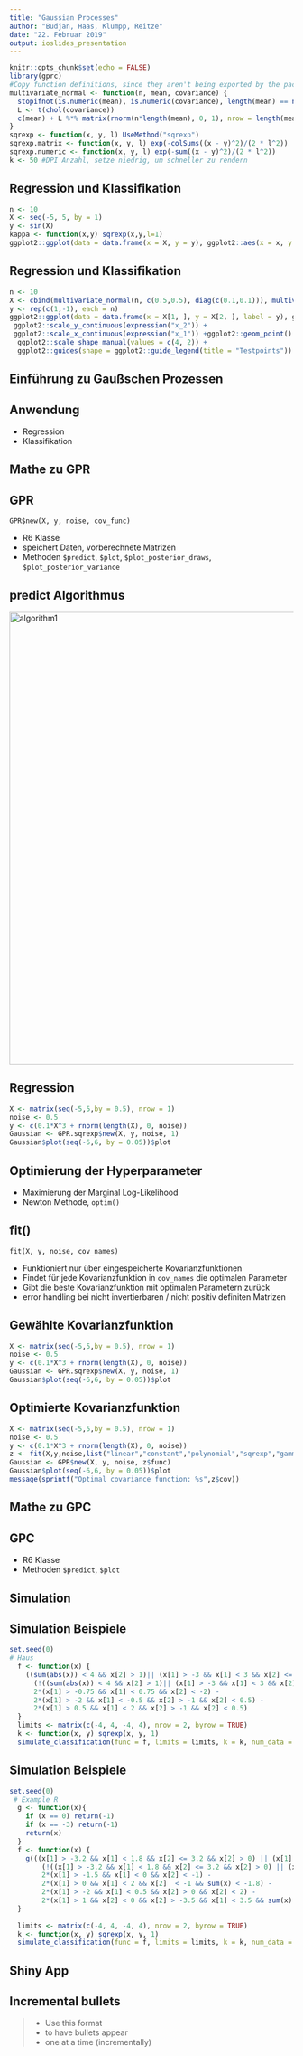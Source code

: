 ```yaml
---
title: "Gaussian Processes"
author: "Budjan, Haas, Klumpp, Reitze"
date: "22. Februar 2019"
output: ioslides_presentation
---
```


```r
knitr::opts_chunk$set(echo = FALSE)
library(gprc)
#Copy function definitions, since they aren't being exported by the package
multivariate_normal <- function(n, mean, covariance) {
  stopifnot(is.numeric(mean), is.numeric(covariance), length(mean) == nrow(covariance))
  L <- t(chol(covariance))
  c(mean) + L %*% matrix(rnorm(n*length(mean), 0, 1), nrow = length(mean))
}
sqrexp <- function(x, y, l) UseMethod("sqrexp")
sqrexp.matrix <- function(x, y, l) exp(-colSums((x - y)^2)/(2 * l^2))
sqrexp.numeric <- function(x, y, l) exp(-sum((x - y)^2)/(2 * l^2))
k <- 50 #DPI Anzahl, setze niedrig, um schneller zu rendern
```

## Regression und Klassifikation
```r
n <- 10
X <- seq(-5, 5, by = 1)
y <- sin(X)
kappa <- function(x,y) sqrexp(x,y,l=1)
ggplot2::ggplot(data = data.frame(x = X, y = y), ggplot2::aes(x = x, y = y)) + ggplot2::theme_classic() + ggplot2::geom_point()
```

## Regression und Klassifikation

```r
n <- 10
X <- cbind(multivariate_normal(n, c(0.5,0.5), diag(c(0.1,0.1))), multivariate_normal(n, c(-0.5,-0.5), diag(c(0.1,0.1))))
y <- rep(c(1,-1), each = n)
ggplot2::ggplot(data = data.frame(x = X[1, ], y = X[2, ], label = y), ggplot2::aes(x = x, y = y, shape = factor(label))) + ggplot2::theme_classic() +
 ggplot2::scale_y_continuous(expression("x_2")) +
 ggplot2::scale_x_continuous(expression("x_1")) +ggplot2::geom_point() + 
  ggplot2::scale_shape_manual(values = c(4, 2)) + 
  ggplot2::guides(shape = ggplot2::guide_legend(title = "Testpoints"))
```

## Einführung zu Gaußschen Prozessen

## Anwendung

- Regression
- Klassifikation

## Mathe zu GPR

## GPR
`GPR$new(X, y, noise, cov_func)`

- R6 Klasse
- speichert Daten, vorberechnete Matrizen
- Methoden `$predict`, `$plot`, `$plot_posterior_draws`, `$plot_posterior_variance`

## predict Algorithmus
<img src="https://trello-attachments.s3.amazonaws.com/5c1367e7bda778491a4a4fde/5c1b68f238a2808027971811/dd63ca23dffa380ebbbce68d2d931ae2/algorithm_2_1_clear.png"
     alt="algorithm1"
     style="width:800px;" />

## Regression

```r
X <- matrix(seq(-5,5,by = 0.5), nrow = 1)
noise <- 0.5
y <- c(0.1*X^3 + rnorm(length(X), 0, noise))
Gaussian <- GPR.sqrexp$new(X, y, noise, 1)
Gaussian$plot(seq(-6,6, by = 0.05))$plot
```


## Optimierung der Hyperparameter

- Maximierung der Marginal Log-Likelihood
- Newton Methode, `optim()`

## fit()

`fit(X, y, noise, cov_names)`

- Funktioniert nur über eingespeicherte Kovarianzfunktionen 
- Findet für jede Kovarianzfunktion in `cov_names` die optimalen Parameter
- Gibt die beste Kovarianzfunktion mit optimalen Parametern zurück
- error handling bei nicht invertierbaren / nicht positiv definiten Matrizen

## Gewählte Kovarianzfunktion

```r
X <- matrix(seq(-5,5,by = 0.5), nrow = 1)
noise <- 0.5
y <- c(0.1*X^3 + rnorm(length(X), 0, noise))
Gaussian <- GPR.sqrexp$new(X, y, noise, 1)
Gaussian$plot(seq(-6,6, by = 0.05))$plot
```

## Optimierte Kovarianzfunktion

```r
X <- matrix(seq(-5,5,by = 0.5), nrow = 1)
noise <- 0.5
y <- c(0.1*X^3 + rnorm(length(X), 0, noise))
z <- fit(X,y,noise,list("linear","constant","polynomial","sqrexp","gammaexp","rationalquadratic"))
Gaussian <- GPR$new(X, y, noise, z$func)
Gaussian$plot(seq(-6,6, by = 0.05))$plot
message(sprintf("Optimal covariance function: %s",z$cov))
```

## Mathe zu GPC

## GPC

- R6 Klasse
- Methoden `$predict`, `$plot`

## Simulation

## Simulation Beispiele

```r
set.seed(0)
# Haus
  f <- function(x) {
    ((sum(abs(x)) < 4 && x[2] > 1)|| (x[1] > -3 && x[1] < 3 && x[2] <= 1)) - 
      (!((sum(abs(x)) < 4 && x[2] > 1)|| (x[1] > -3 && x[1] < 3 && x[2] <= 1))) -
      2*(x[1] > -0.75 && x[1] < 0.75 && x[2] < -2) -
      2*(x[1] > -2 && x[1] < -0.5 && x[2] > -1 && x[2] < 0.5) -
      2*(x[1] > 0.5 && x[1] < 2 && x[2] > -1 && x[2] < 0.5)
  }
  limits <- matrix(c(-4, 4, -4, 4), nrow = 2, byrow = TRUE)
  k <- function(x, y) sqrexp(x, y, 1)
  simulate_classification(func = f, limits = limits, k = k, num_data = 600)
```

## Simulation Beispiele

```r
set.seed(0)
 # Example R
  g <- function(x){
    if (x == 0) return(-1)
    if (x == -3) return(-1)
    return(x)
  }
  f <- function(x) {
    g(((x[1] > -3.2 && x[1] < 1.8 && x[2] <= 3.2 && x[2] > 0) || (x[1] > -3 && x[1] < 3.5 && x[2] <= 3 && x[2] <= 0) ) - 
        (!((x[1] > -3.2 && x[1] < 1.8 && x[2] <= 3.2 && x[2] > 0) || (x[1] > -3 && x[1] < 3.5 && x[2] <= 3 && x[2] <= 0) )) -
        2*(x[1] > -1.5 && x[1] < 0 && x[2] < -1) -
        2*(x[1] > 0 && x[1] < 2 && x[2]  < -1 && sum(x) < -1.8) -
        2*(x[1] > -2 && x[1] < 0.5 && x[2] > 0 && x[2] < 2) -
        2*(x[1] > 1 && x[2] < 0 && x[2] > -3.5 && x[1] < 3.5 && sum(x) > -0.4))
  }
  
  limits <- matrix(c(-4, 4, -4, 4), nrow = 2, byrow = TRUE)
  k <- function(x, y) sqrexp(x, y, 1)
  simulate_classification(func = f, limits = limits, k = k, num_data = 600)
```

## Shiny App

## Incremental bullets
>- Use this format
>- to have bullets appear
>- one at a time (incrementally)
